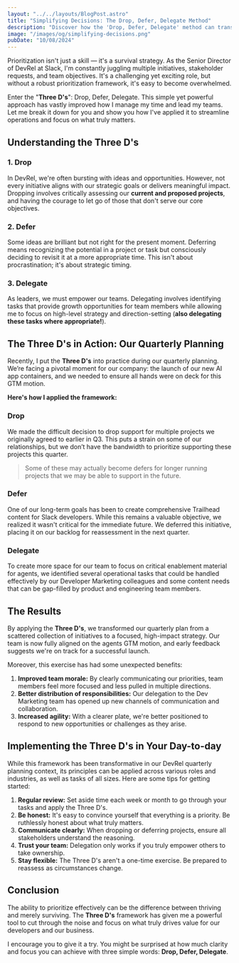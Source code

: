 ```yaml
---
layout: "../../layouts/BlogPost.astro"
title: "Simplifying Decisions: The Drop, Defer, Delegate Method"
description: "Discover how the 'Drop, Defer, Delegate' method can transform your decision-making process. Learn to prioritize effectively and boost productivity in fast-paced environments."
image: "/images/og/simplifying-decisions.png"
pubDate: "10/08/2024"
---
```


Prioritization isn't just a skill — it's a survival strategy. As the Senior Director of DevRel at Slack, I'm constantly juggling multiple initiatives, stakeholder requests, and team objectives. It's a challenging yet exciting role, but without a robust prioritization framework, it's easy to become overwhelmed.

Enter the "**Three D's**": Drop, Defer, Delegate. This simple yet powerful approach has vastly improved how I manage my time and lead my teams. Let me break it down for you and show you how I've applied it to streamline operations and focus on what truly matters.

## Understanding the Three D's

### 1. Drop

In DevRel, we're often bursting with ideas and opportunities. However, not every initiative aligns with our strategic goals or delivers meaningful impact. Dropping involves critically assessing our **current and proposed projects**, and having the courage to let go of those that don't serve our core objectives.

### 2. Defer

Some ideas are brilliant but not right for the present moment. Deferring means recognizing the potential in a project or task but consciously deciding to revisit it at a more appropriate time. This isn't about procrastination; it's about strategic timing.

### 3. Delegate

As leaders, we must empower our teams. Delegating involves identifying tasks that provide growth opportunities for team members while allowing me to focus on high-level strategy and direction-setting (**also delegating these tasks where appropriate!**).

## The Three D's in Action: Our Quarterly Planning

Recently, I put the **Three D's** into practice during our quarterly planning. We’re facing a pivotal moment for our company: the launch of our new AI app containers, and we needed to ensure all hands were on deck for this GTM motion.

**Here's how I applied the framework:**

### Drop

We made the difficult decision to drop support for multiple projects we originally agreed to earlier in Q3. This puts a strain on some of our relationships, but we don’t have the bandwidth to prioritize supporting these projects this quarter.

> Some of these may actually become defers for longer running projects that we may be able to support in the future.

### Defer

One of our long-term goals has been to create comprehensive Trailhead content for Slack developers. While this remains a valuable objective, we realized it wasn't critical for the immediate future. We deferred this initiative, placing it on our backlog for reassessment in the next quarter.

### Delegate

To create more space for our team to focus on critical enablement material for agents, we identified several operational tasks that could be handled effectively by our Developer Marketing colleagues and some content needs that can be gap-filled by product and engineering team members.

## The Results

By applying the **Three D's**, we transformed our quarterly plan from a scattered collection of initiatives to a focused, high-impact strategy. Our team is now fully aligned on the agents GTM motion, and early feedback suggests we're on track for a successful launch.

Moreover, this exercise has had some unexpected benefits:

1. **Improved team morale:** By clearly communicating our priorities, team members feel more focused and less pulled in multiple directions.
2. **Better distribution of responsibilities:** Our delegation to the Dev Marketing team has opened up new channels of communication and collaboration.
3. **Increased agility:** With a clearer plate, we're better positioned to respond to new opportunities or challenges as they arise.

## Implementing the Three D's in Your Day-to-day

While this framework has been transformative in our DevRel quarterly planning context, its principles can be applied across various roles and industries, as well as tasks of all sizes. Here are some tips for getting started:

1. **Regular review:** Set aside time each week or month to go through your tasks and apply the Three D's.
2. **Be honest:** It's easy to convince yourself that everything is a priority. Be ruthlessly honest about what truly matters.
3. **Communicate clearly:** When dropping or deferring projects, ensure all stakeholders understand the reasoning.
4. **Trust your team:** Delegation only works if you truly empower others to take ownership.
5. **Stay flexible:** The Three D's aren't a one-time exercise. Be prepared to reassess as circumstances change.

## Conclusion

The ability to prioritize effectively can be the difference between thriving and merely surviving. The **Three D's** framework has given me a powerful tool to cut through the noise and focus on what truly drives value for our developers and our business.

I encourage you to give it a try. You might be surprised at how much clarity and focus you can achieve with three simple words: **Drop, Defer, Delegate**.